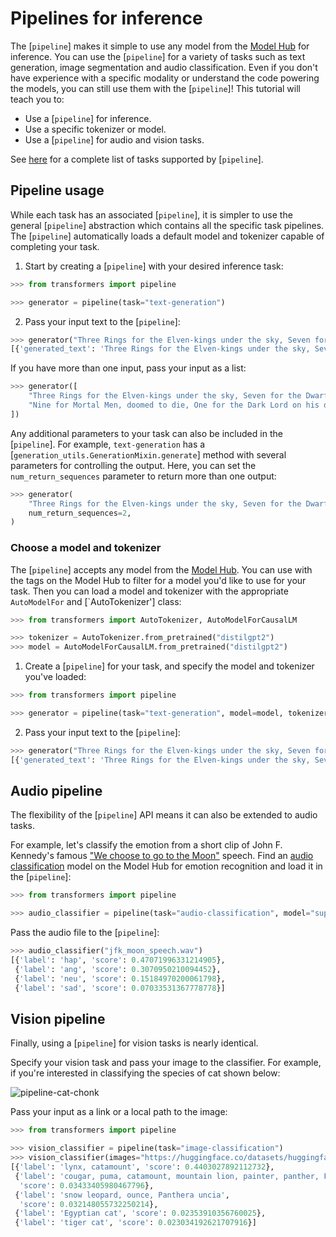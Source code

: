 <!--Copyright 2020 The HuggingFace Team. All rights reserved.

Licensed under the Apache License, Version 2.0 (the "License"); you may not use this file except in compliance with
the License. You may obtain a copy of the License at

http://www.apache.org/licenses/LICENSE-2.0

Unless required by applicable law or agreed to in writing, software distributed under the License is distributed on
an "AS IS" BASIS, WITHOUT WARRANTIES OR CONDITIONS OF ANY KIND, either express or implied. See the License for the
specific language governing permissions and limitations under the License.
-->

# Pipelines for inference

The [`pipeline`] makes it simple to use any model from the [Model Hub](https://huggingface.co/models) for inference. You can use the [`pipeline`] for a variety of tasks such as text generation, image segmentation and audio classification. Even if you don't have experience with a specific modality or understand the code powering the models, you can still use them with the [`pipeline`]! This tutorial will teach you to:

* Use a [`pipeline`] for inference.
* Use a specific tokenizer or model.
* Use a [`pipeline`] for audio and vision tasks.

<Tip>

See [here](main_classes/pipelines) for a complete list of tasks supported by [`pipeline`].

</Tip>

## Pipeline usage

While each task has an associated [`pipeline`], it is simpler to use the general [`pipeline`] abstraction which contains all the specific task pipelines. The [`pipeline`] automatically loads a default model and tokenizer capable of completing your task. 

1. Start by creating a [`pipeline`] with your desired inference task:

```py
>>> from transformers import pipeline

>>> generator = pipeline(task="text-generation")
```

2. Pass your input text to the [`pipeline`]:

```py
>>> generator("Three Rings for the Elven-kings under the sky, Seven for the Dwarf-lords in their halls of stone")
[{'generated_text': 'Three Rings for the Elven-kings under the sky, Seven for the Dwarf-lords in their halls of stone, Seven for the Iron-priests at the door to the east, and thirteen for the Lord Kings at the end of the mountain'}]
```

If you have more than one input, pass your input as a list:

```py
>>> generator([
    "Three Rings for the Elven-kings under the sky, Seven for the Dwarf-lords in their halls of stone",
    "Nine for Mortal Men, doomed to die, One for the Dark Lord on his dark throne"
])
```

Any additional parameters to your task can also be included in the [`pipeline`]. For example, `text-generation` has a [`generation_utils.GenerationMixin.generate`] method with several parameters for controlling the output. Here, you can set the `num_return_sequences` parameter to return more than one output:

```py
>>> generator(
    "Three Rings for the Elven-kings under the sky, Seven for the Dwarf-lords in their halls of stone",
    num_return_sequences=2,
)
```

### Choose a model and tokenizer

The [`pipeline`] accepts any model from the [Model Hub](https://huggingface.co/models). You can use with the tags on the Model Hub to filter for a model you'd like to use for your task. Then you can load a model and tokenizer with the appropriate `AutoModelFor` and [`AutoTokenizer'] class:

```py
>>> from transformers import AutoTokenizer, AutoModelForCausalLM

>>> tokenizer = AutoTokenizer.from_pretrained("distilgpt2")
>>> model = AutoModelForCausalLM.from_pretrained("distilgpt2")
```

1. Create a [`pipeline`] for your task, and specify the model and tokenizer you've loaded:

```py
>>> from transformers import pipeline

>>> generator = pipeline(task="text-generation", model=model, tokenizer=tokenizer)
```

2. Pass your input text to the [`pipeline`]:

```py
>>> generator("Three Rings for the Elven-kings under the sky, Seven for the Dwarf-lords in their halls of stone")
[{'generated_text': 'Three Rings for the Elven-kings under the sky, Seven for the Dwarf-lords in their halls of stone, Seven for the Dragon-lords (for them to rule in a world ruled by their rulers, and all who live within the realm'}]
```

## Audio pipeline

The flexibility of the [`pipeline`] API means it can also be extended to audio tasks.

For example, let's classify the emotion from a short clip of John F. Kennedy's famous ["We choose to go to the Moon"](https://en.wikipedia.org/wiki/We_choose_to_go_to_the_Moon) speech. Find an [audio classification](https://huggingface.co/models?pipeline_tag=audio-classification) model on the Model Hub for emotion recognition and load it in the [`pipeline`]:

```py
>>> from transformers import pipeline

>>> audio_classifier = pipeline(task="audio-classification", model="superb/wav2vec2-base-superb-er")
```

Pass the audio file to the [`pipeline`]:

```py
>>> audio_classifier("jfk_moon_speech.wav")
[{'label': 'hap', 'score': 0.47071996331214905},
 {'label': 'ang', 'score': 0.3070950210094452},
 {'label': 'neu', 'score': 0.15184970200061798},
 {'label': 'sad', 'score': 0.07033531367778778}]
```

## Vision pipeline

Finally, using a [`pipeline`] for vision tasks is nearly identical.

Specify your vision task and pass your image to the classifier. For example, if you're interested in classifying the species of cat shown below:

![pipeline-cat-chonk](https://huggingface.co/datasets/huggingface/documentation-images/resolve/main/pipeline-cat-chonk.jpeg)

Pass your input as a link or a local path to the image:

```py
>>> from transformers import pipeline

>>> vision_classifier = pipeline(task="image-classification")
>>> vision_classifier(images="https://huggingface.co/datasets/huggingface/documentation-images/resolve/main/pipeline-cat-chonk.jpeg")
[{'label': 'lynx, catamount', 'score': 0.4403027892112732},
 {'label': 'cougar, puma, catamount, mountain lion, painter, panther, Felis concolor',
  'score': 0.03433405980467796},
 {'label': 'snow leopard, ounce, Panthera uncia',
  'score': 0.032148055732250214},
 {'label': 'Egyptian cat', 'score': 0.02353910356760025},
 {'label': 'tiger cat', 'score': 0.023034192621707916}]
```

